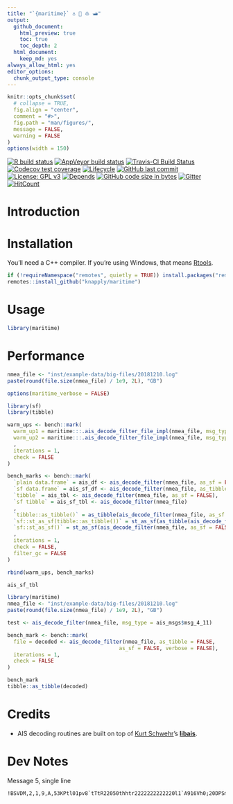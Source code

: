 ```yaml
---
title: "`{maritime}` ⚓ 🚢 ⛵ 🛥️"
output:
  github_document:
    html_preview: true
    toc: true
    toc_depth: 2
  html_document:
    keep_md: yes
always_allow_html: yes
editor_options: 
  chunk_output_type: console
---
```


<!-- README.Rmd generates README.md. -->

```r
knitr::opts_chunk$set(
  # collapse = TRUE,
  fig.align = "center",
  comment = "#>",
  fig.path = "man/figures/",
  message = FALSE,
  warning = FALSE
)
options(width = 150)
```


<!-- badges: start -->
[![R build status](https://github.com/knapply/maritime/workflows/R-CMD-check/badge.svg)](https://github.com/knapply/maritime/actions?workflow=R-CMD-check)
[![AppVeyor build status](https://ci.appveyor.com/api/projects/status/github/knapply/maritime?branch=master&svg=true)](https://ci.appveyor.com/project/knapply/maritime)
[![Travis-CI Build Status](https://travis-ci.org/knapply/maritime.svg?branch=master)](https://travis-ci.org/knapply/maritime)
[![Codecov test coverage](https://codecov.io/gh/knapply/maritime/branch/master/graph/badge.svg)](https://codecov.io/gh/knapply/maritime?branch=master)
[![Lifecycle](https://img.shields.io/badge/lifecycle-experimental-orange.svg)](https://www.tidyverse.org/lifecycle/#experimental)
[![GitHub last commit](https://img.shields.io/github/last-commit/knapply/maritime.svg)](https://github.com/knapply/maritime/commits/master)
[![License: GPL v3](https://img.shields.io/badge/License-GPLv3-blue.svg)](https://www.gnu.org/licenses/gpl-3.0)
[![Depends](https://img.shields.io/badge/Depends-GNU_R>=3.6-blue.svg)](https://www.r-project.org/)
[![GitHub code size in bytes](https://img.shields.io/github/languages/code-size/knapply/maritime.svg)](https://github.com/knapply/maritime)
[![Gitter](https://badges.gitter.im/maritime/community.svg)](https://gitter.im/maritime/community?utm_source=badge&utm_medium=badge&utm_campaign=pr-badge)
[![HitCount](http://hits.dwyl.io/knapply/maritime.svg)](http://hits.dwyl.io/knapply/maritime)
<!-- [![CRAN status](https://www.r-pkg.org/badges/version/maritime)](https://cran.r-project.org/package=maritime) -->
<!-- badges: end -->

# Introduction

# Installation

You'll need a C++ compiler. If you're using Windows, that means [Rtools](https://cran.r-project.org/bin/windows/Rtools/).

```r
if (!requireNamespace("remotes", quietly = TRUE)) install.packages("remotes")
remotes::install_github("knapply/maritime")
```


# Usage

```r
library(maritime)
```


# Performance

```r
nmea_file <- "inst/example-data/big-files/20181210.log"
paste(round(file.size(nmea_file) / 1e9, 2L), "GB")
```

```r
options(maritime_verbose = FALSE)

library(sf)
library(tibble)

warm_ups <- bench::mark(
  warm_up1 = maritime:::.ais_decode_filter_file_impl(nmea_file, msg_type = ais_msgs$msg_1_2_3, as_sf = FALSE, as_tibble = FALSE, verbose = FALSE),
  warm_up2 = maritime:::.ais_decode_filter_file_impl(nmea_file, msg_type = ais_msgs$msg_1_2_3, as_sf = FALSE, as_tibble = FALSE, verbose = FALSE)
  ,
  iterations = 1,
  check = FALSE
)

bench_marks <- bench::mark(
  `plain data.frame` = ais_df <- ais_decode_filter(nmea_file, as_sf = FALSE, as_tibble = FALSE),
  `sf data.frame` = ais_sf_df <- ais_decode_filter(nmea_file, as_tibble = FALSE),
  `tibble` = ais_tbl <- ais_decode_filter(nmea_file, as_sf = FALSE),
  `sf tibble` = ais_sf_tbl <- ais_decode_filter(nmea_file)
  ,
  `tibble::as_tibble()` = as_tibble(ais_decode_filter(nmea_file, as_sf = FALSE, as_tibble = FALSE)),
  `sf::st_as_sf(tibble::as_tibble())` = st_as_sf(as_tibble(ais_decode_filter(nmea_file, as_sf = FALSE, as_tibble = FALSE)), coords = c("lng_deg", "lat_deg"), crs = 4326L),
  `sf::st_as_sf()` = st_as_sf(ais_decode_filter(nmea_file, as_sf = FALSE, as_tibble = FALSE), coords = c("lng_deg", "lat_deg"), crs = 4326L)
  ,
  iterations = 1,
  check = FALSE,
  filter_gc = FALSE
)

rbind(warm_ups, bench_marks)
```

```r
ais_sf_tbl
```


```r
library(maritime)
nmea_file <- "inst/example-data/big-files/20181210.log"
paste(round(file.size(nmea_file) / 1e9, 2L), "GB")

test <- ais_decode_filter(nmea_file, msg_type = ais_msgs$msg_4_11)

bench_mark <- bench::mark(
  file = decoded <- ais_decode_filter(nmea_file, as_tibble = FALSE, 
                                    as_sf = FALSE, verbose = FALSE),
  iterations = 1,
  check = FALSE
)

bench_mark
tibble::as_tibble(decoded)
```


# Credits

* AIS decoding routines are built on top of [Kurt Schwehr](https://twitter.com/kurtschwehr)'s [__libais__](https://github.com/schwehr/libais).



# Dev Notes

Message 5, single line

```
!BSVDM,2,1,9,A,53KPtl01pv8`tTtR22050thhtr2222222222220l1`A916Vh0;20DPSmD`0D,0*21
```

